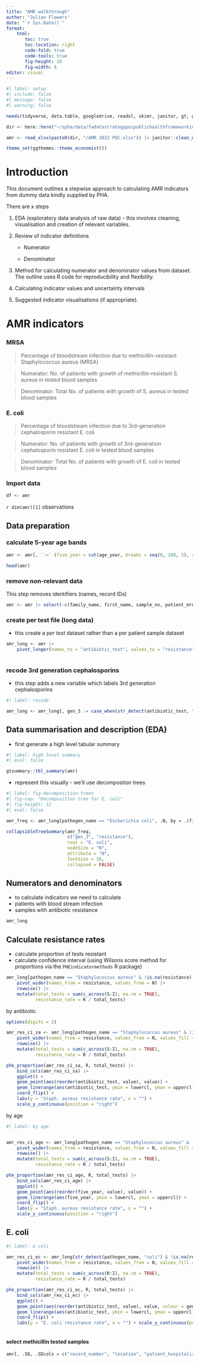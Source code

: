 ```yaml
---
title: "AMR walkthrough"
author: "Julian Flowers"
date: "`r Sys.Date()`"
format: 
    html:
       toc: true
       toc-location: right
       code-fold: true
       code-tools: true
       fig-height: 10
       fig-width: 8
editor: visual
---
```


```r
#| label: setup
#| include: false
#| message: false
#| warning: false

needs(tidyverse, data.table, googledrive, readxl, skimr, janitor, gt, gtsummary, collapsibleTree, PHEindicatormethods, ggthemes, webshot2)

dir <- here::here("~/spha/data/fwdatastrategypocpublichealthframeworkindicators")

amr <- read_xlsx(paste0(dir, "/AMR 2022 POC.xlsx")) |> janitor::clean_names() |> setDT()

theme_set(ggthemes::theme_economist())


```

# Introduction

This document outlines a stepwise approach to calculating AMR indicators from dummy data kindly supplied by PHA.

There are x steps

1.  EDA (exploratory data analysis of raw data) - this involves cleaning, visualisation and creation of relevant variables.

2.  Review of indicator definitions

    -   Numerator

    -   Denominator

3.  Method for calculating numerator and denominator values from dataset. The outline uses R code for reproducibility and flexibility.

4.  Calculating indicator values and uncertainty intervals

5.  Suggested indicator visualisations (if appropriate).

# AMR indicators

### MRSA

> Percentage of bloodstream infection due to methicillin-resistant Staphylococcus aureus (MRSA)

> Numerator: No. of patients with growth of methicillin-resistant S. aureus in tested blood samples

> Denominator: Total No. of patients with growth of S. aureus in tested blood samples

### E. coli

> Percentage of bloodstream infection due to 3rd-generation cephalosporin resistant E. coli

> Numerator: No. of patients with growth of 3rd-generation cephalosporin resistant E. coli in tested blood samples

> Denominator: Total No. of patients with growth of E. coli in tested blood samples

### Import data

```r

df <- amr

```

`r dim(amr)[1]` observations

## Data preparation

### calculate 5-year age bands

```r

amr <- amr[, `:=` (five_year = cut(age_year, breaks = seq(0, 100, 5), right = FALSE))][]

head(amr)

```

### remove non-relevant data

This step removes identifiers (names, record IDs)

```r

amr <- amr |> select(-c(family_name, first_name, sample_no, patient_mrn, second_name, national_iqama_id, nationality))

```

### create per test file (long data)

-   this create a *per test* dataset rather than a per patient sample dataset

```r

amr_long <- amr |>
    pivot_longer(names_to = "antibiotic_test", values_to = "resistance", cols = minocycline:spectinomycin) |> setDT()
    
```

### recode 3rd generation cephalosporins

-   this step adds a new variable which labels 3rd generation cephalosporins

```r
#| label: recode

amr_long <- amr_long[, gen_3 := case_when(str_detect(antibiotic_test, "cef") ~ "3rd-gen", TRUE ~ "other")][]

```

## Data summarisation and description (EDA)

-   first generate a high level tabular summary

```r
#| label: high level summary
#| eval: false

gtsummary::tbl_summary(amr)

```

-   represent this visually - we'll use decompostion trees

```r
#| label: fig-decomposition-trees
#| fig-cap: "Decomposition tree for E. coli"
#| fig-height: 12
#| eval: false

amr_freq <- amr_long[pathogen_name == "Escherichia coli", .N, by = .(five_year, gen_3, resistance, pathogen_name)]

collapsibleTreeSummary(amr_freq, 
                       c("gen_3", "resistance"), 
                       root = "E. coli", 
                       nodeSize = "N", 
                       attribute = "N", 
                       fontSize = 16, 
                       collapsed = FALSE)

```

## Numerators and denominators

-   to calculate indicators we need to calculate
-   patients with blood stream infection
-   samples with antibiotic resistance

```r

amr_long


```

## Calculate resistance rates

-   calculate proportion of tests resistant
-   calculate confidence interval (using Wilsons score method for proportions via the `PHEindicatormethods` R package)

```r

amr_long[pathogen_name == "Staphylococcus aureus" & !is.na(resistance), .N, by = .(resistance)] |>
    pivot_wider(names_from = resistance, values_from = N) |>
    rowwise() |>
    mutate(total_tests = sum(c_across(S:I), na.rm = TRUE), 
           resistance_rate = R / total_tests)

```

by antibiotic

```r

options(digits = 2)

amr_res_ci_sa <- amr_long[pathogen_name == "Staphylococcus aureus" & !is.na(resistance), .N, by = .(antibiotic_test, resistance)] |>
    pivot_wider(names_from = resistance, values_from = N, values_fill = 0) |>
    rowwise() |>
    mutate(total_tests = sum(c_across(S:I), na.rm = TRUE), 
           resistance_rate = R / total_tests)

phe_proportion(amr_res_ci_sa, R, total_tests) |>
    bind_cols(amr_res_ci_sa) |>
    ggplot() +
    geom_point(aes(reorder(antibiotic_test, value), value)) +
    geom_linerange(aes(antibiotic_test, ymin = lowercl, ymax = uppercl)) +
    coord_flip() +
    labs(y = "Staph. aureus resistance rate", x = "") + 
    scale_y_continuous(position = "right")

```

by age

```r
#| label: by age


amr_res_ci_age <- amr_long[pathogen_name == "Staphylococcus aureus" & !is.na(resistance), .N, by = .(five_year, resistance)] |>
    pivot_wider(names_from = resistance, values_from = N, values_fill = 0) |>
    rowwise() |>
    mutate(total_tests = sum(c_across(S:I), na.rm = TRUE), 
           resistance_rate = R / total_tests)

phe_proportion(amr_res_ci_age, R, total_tests) |>
    bind_cols(amr_res_ci_age) |>
    ggplot() +
    geom_point(aes(reorder(five_year, value), value)) +
    geom_linerange(aes(five_year, ymin = lowercl, ymax = uppercl)) +
    coord_flip() +
    labs(y = "Staph. aureus resistance rate", x = "") + 
    scale_y_continuous(position = "right")


```

## E. coli

```r
#| label: e coli

amr_res_ci_ec <- amr_long[str_detect(pathogen_name, "coli") & !is.na(resistance), .N, by = .(antibiotic_test, resistance, gen_3)] |>
    pivot_wider(names_from = resistance, values_from = N, values_fill = 0) |>
    rowwise() |>
    mutate(total_tests = sum(c_across(R:I), na.rm = TRUE), 
           resistance_rate = R / total_tests)

phe_proportion(amr_res_ci_ec, R, total_tests) |>
    bind_cols(amr_res_ci_ec) |>
    ggplot() +
    geom_point(aes(reorder(antibiotic_test, value), value, colour = gen_3)) +
    geom_linerange(aes(antibiotic_test, ymin = lowercl, ymax = uppercl)) +
    coord_flip() +
    labs(y = "E. coli resistance rate", x = "") + scale_y_continuous(position = "right")



```

#### select methicillin tested samples

```r

amr[, .SD, .SDcols = c("record_number", "location", "patient_hospitalized", "specific_location", "community_origin", "site", "pathogen_name", "five_year")]
```
